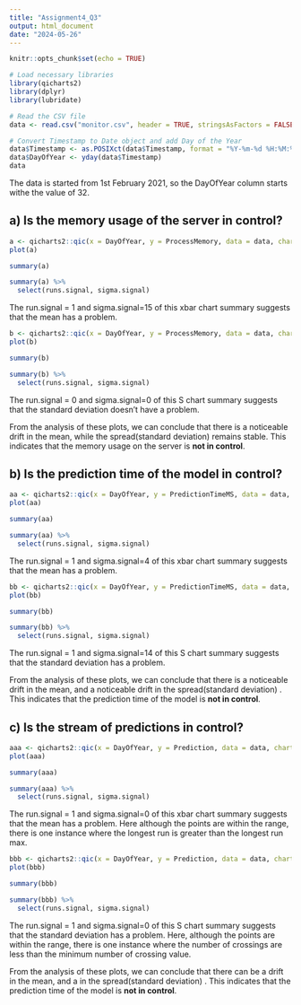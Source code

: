 ---
title: "Assignment4_Q3"
output: html_document
date: "2024-05-26"
---

```{r setup, include=FALSE}
knitr::opts_chunk$set(echo = TRUE)
```

```{r}
# Load necessary libraries
library(qicharts2)
library(dplyr)
library(lubridate)
```

```{r}
# Read the CSV file
data <- read.csv("monitor.csv", header = TRUE, stringsAsFactors = FALSE)
```

```{r}
# Convert Timestamp to Date object and add Day of the Year
data$Timestamp <- as.POSIXct(data$Timestamp, format = "%Y-%m-%d %H:%M:%S")
data$DayOfYear <- yday(data$Timestamp)
data
```

The data is started from 1st February 2021, so the DayOfYear column starts withe the value of 32.

## a) Is the memory usage of the server in control?

```{r}
a <- qicharts2::qic(x = DayOfYear, y = ProcessMemory, data = data, chart = "xbar", subtitle = "Experiment 1",freeze = 40)
plot(a)
```

```{r}
summary(a)
```

```{r}
summary(a) %>%
  select(runs.signal, sigma.signal)
```

The run.signal = 1 and sigma.signal=15 of this xbar chart summary suggests that the mean has a problem.

```{r}
b <- qicharts2::qic(x = DayOfYear, y = ProcessMemory, data = data, chart = "s", subtitle = "Experiment 2",freeze = 40)
plot(b)
```

```{r}
summary(b)
```

```{r}
summary(b) %>%
  select(runs.signal, sigma.signal)
```

The run.signal = 0 and sigma.signal=0 of this S chart summary suggests that the standard deviation doesn't have a problem.

From the analysis of these plots, we can conclude that there is a noticeable drift in the mean, while the spread(standard deviation) remains stable. This indicates that the memory usage on the server is **not in control**.

## b) Is the prediction time of the model in control?

```{r}
aa <- qicharts2::qic(x = DayOfYear, y = PredictionTimeMS, data = data, chart = "xbar", subtitle = "Experiment 3",freeze = 40)
plot(aa)
```

```{r}
summary(aa)
```

```{r}
summary(aa) %>%
  select(runs.signal, sigma.signal)
```

The run.signal = 1 and sigma.signal=4 of this xbar chart summary suggests that the mean has a problem.

```{r}
bb <- qicharts2::qic(x = DayOfYear, y = PredictionTimeMS, data = data, chart = "s", subtitle = "Experiment 4",freeze = 40)
plot(bb)
```

```{r}
summary(bb)
```

```{r}
summary(bb) %>%
  select(runs.signal, sigma.signal)
```

The run.signal = 1 and sigma.signal=14 of this S chart summary suggests that the standard deviation has a problem.

From the analysis of these plots, we can conclude that there is a noticeable drift in the mean, and a noticeable drift in the spread(standard deviation) . This indicates that the prediction time of the model is **not in control**.

## c) Is the stream of predictions in control?

```{r}
aaa <- qicharts2::qic(x = DayOfYear, y = Prediction, data = data, chart = "xbar", subtitle = "Experiment 5",freeze = 40)
plot(aaa)
```

```{r}
summary(aaa)
```

```{r}
summary(aaa) %>%
  select(runs.signal, sigma.signal)
```

The run.signal = 1 and sigma.signal=0 of this xbar chart summary suggests that the mean has a problem. Here although the points are within the range, there is one instance where the longest run is greater than the longest run max.

```{r}
bbb <- qicharts2::qic(x = DayOfYear, y = Prediction, data = data, chart = "s", subtitle = "Experiment 6",freeze = 40)
plot(bbb)
```

```{r}
summary(bbb)
```

```{r}
summary(bbb) %>%
  select(runs.signal, sigma.signal)
```

The run.signal = 1 and sigma.signal=0 of this S chart summary suggests that the standard deviation has a problem. Here, although the points are within the range, there is one instance where the number of crossings are less than the minimum number of crossing value.

From the analysis of these plots, we can conclude that there can be a drift in the mean, and a in the spread(standard deviation) . This indicates that the prediction time of the model is **not in control**.
